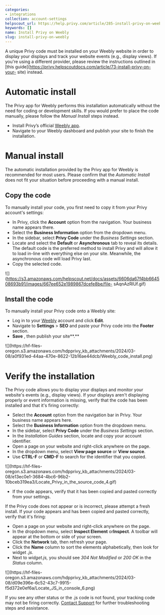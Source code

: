 ```yaml
---
categories:
- integrations
collection: account-settings
helpscout_url: https://help.privy.com/article/285-install-privy-on-weebly
keywords: []
name: Install Privy on Weebly
slug: install-privy-on-weebly
---
```

A unique Privy code must be installed on your Weebly website in order to
display your displays and track your website events (e.g., display views). If
you're using a different provider, please review the instructions outlined in
[this guide](https://privy.helpscoutdocs.com/article/73-install-privy-on-your-
site) instead.

# Automatic install

The Privy app for Weebly performs this installation automatically without the
need for coding or development skills. If you would prefer to place the code
manually, please follow the _Manual Install_ steps instead.

  * Install Privy’s official [Weebly app](http://www.weebly.com/app-center/privy). 
  * Navigate to your Weebly dashboard and publish your site to finish the installation.

# Manual install

The automatic installation provided by the Privy app for Weebly is recommended
for most users. Please confirm that the _Automatic Install_ does not fit your
situation before proceeding with a manual install.

## Copy the code

To manually install your code, you first need to copy it from your Privy
account's settings:

  * In Privy, click the **Account** option from the navigation. Your business name appears there. 
  * Select the **Business Information** option from the dropdown menu. 
  * In the sidebar, select **Privy Code** under the  _Business Settings_ section. 
  * Locate and select the **Default** or **Asynchronous** tab to reveal its details. The default code is the preferred method to install Privy and will allow it to load in-line with everything else on your site. Meanwhile, the asynchronous code will load Privy last. 
  * Copy the selected code. 

![](https://s3.amazonaws.com/helpscout.net/docs/assets/6606da67f4bb664508693b91/images/667ee652e1989867dcefe8be/file-
sAqnAzRlUf.gif)

## Install the code

To manually install your Privy code onto a Weebly site:

  * Log in to your [Weebly](https://www.weebly.com/app/front-door/signin?path=login#/) account and click **Edit**.
  * Navigate to **Settings** > **SEO** and paste your Privy code into the **Footer** section. 
  * **Save** , then publish your site**.**

![](https://hf-files-
oregon.s3.amazonaws.com/hdpprivy_kb_attachments/2024/03-08/a0f931ed-44aa-470e-8622-12b16ae44dcb/Weebly_code_install.png)

# Verify the installation

The Privy code allows you to display your displays and monitor your website's
events (e.g., display views). If your displays aren't displaying properly or
event information is missing, verify that the code has been installed and that
it's firing correctly:

  * Select the **Account** option from the navigation bar in Privy. Your business name appears here. 
  * Select the **Business Information** option from the dropdown menu. 
  * In the sidebar, select **Privy Code** under the  _Business Settings_ section. 
  * In the _Installation Guides_ section, locate and copy your account identifier. 
  * Open a page on your website and right-click anywhere on the page.
  * In the dropdown menu, select **View page source** or **View source**.
  * Use **CTRL-F** or **CMD-F** to search for the identifier that you copied.

![](https://hf-files-
oregon.s3.amazonaws.com/hdpprivy_kb_attachments/2024/03-08/e13ec0e1-3684-4bc6-96b2-10bceb319ea3/Locate_Privy_in_the_source_code_4.gif)

  * If the code appears, verify that it has been copied and pasted correctly from your settings.

If the Privy code does not appear or is incorrect, please attempt a fresh
install. If your code appears and has been copied and pasted correctly, verify
that it's firing:

  * Open a page on your website and right-click anywhere on the page.
  * In the dropdown menu, select **Inspect Element** or**Inspect**. A toolbar will appear at the bottom or side of your screen.
  * Click the **Network** tab, then refresh your page. 
  * Click the **Name** column to sort the elements alphabetically, then look for widget _.js_. 
  * Next to _widget.js,_ you should see  _304 Not Modified_ or  _200 OK_ in the  _Status_ column.

![](https://hf-files-
oregon.s3.amazonaws.com/hdpprivy_kb_attachments/2024/03-08/d09e396e-6c52-43c7-9915-f5d372e0ef6a/Locate_JS_in_console_6.png)

If you see any other status or the .js code is not found, your tracking code
may not be firing correctly. [Contact Support](mailto:support@privy.com) for
further troubleshooting steps and assistance.

